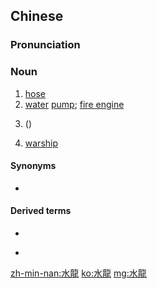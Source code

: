 {{also|水龙}}
==Chinese==
{{zh-forms|s=水龙}}

===Pronunciation===
{{zh-pron
|m=shuǐlóng
|c=seoi2 lung4
|h=pfs=súi-liùng
|mn=chúi-lêng
|cat=n
}}

===Noun===
{{zh-noun}}

# [[hose]] {{gloss|flexible tube}}
# [[water]] [[pump]]; [[fire engine]]
# {{vern|water primrose}} ({{taxlink|Ludwigia adscendens|species|noshow=1}})
# {{lb|zh|literary}} [[warship]]

====Synonyms====
* {{sense|hose}} {{zh-l|軟管}}

====Derived terms====
* {{zh-l|水龍帶}}
* {{qualifier|Min Nan}} {{zh-l|水龍車}}

[[zh-min-nan:水龍]]
[[ko:水龍]]
[[mg:水龍]]